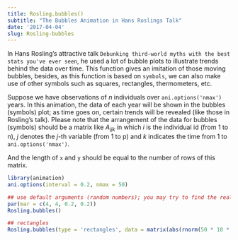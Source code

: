 ```yaml
---
title: Rosling.bubbles()
subtitle: "The Bubbles Animation in Hans Roslings Talk"
date: '2017-04-04'
slug: Rosling-bubbles
---
```


In Hans Rosling's attractive talk `Debunking third-world myths with the best
stats you've ever seen`, he used a lot of bubble plots to illustrate trends
behind the data over time. This function gives an imitation of those moving
bubbles, besides, as this function is based on `symbols`, we can
also make use of other symbols such as squares, rectangles, thermometers,
etc.

Suppose we have observations of $n$ individuals over
`ani.options('nmax')` years. In this animation, the data of each year
will be shown in the bubbles (symbols) plot; as time goes on, certain trends
will be revealed (like those in Rosling's talk). Please note that the
arrangement of the data for bubbles (symbols) should be a matrix like
$A_{ijk}$ in which $i$ is the individual id (from 1 to n), $j$
denotes the $j$-th variable (from 1 to p) and $k$ indicates the time
from 1 to `ani.options('nmax')`.

And the length of `x` and `y` should be equal to the number of rows
of this matrix.

 
```r
library(animation)
ani.options(interval = 0.2, nmax = 50)

## use default arguments (random numbers); you may try to find the real data
par(mar = c(4, 4, 0.2, 0.2))
Rosling.bubbles()
```

 
```r
## rectangles
Rosling.bubbles(type = 'rectangles', data = matrix(abs(rnorm(50 * 10 * 2)), ncol = 2))
```

